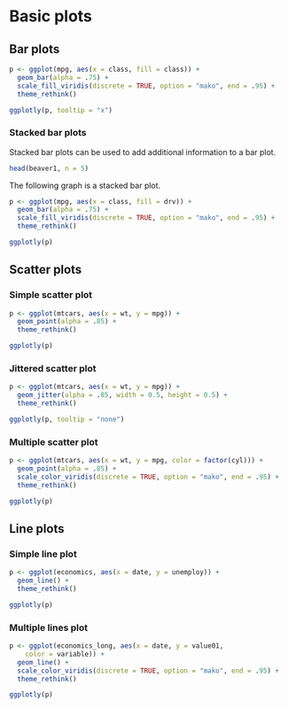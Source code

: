 # Basic plots 

## Bar plots

```r
p <- ggplot(mpg, aes(x = class, fill = class)) +
  geom_bar(alpha = .75) +
  scale_fill_viridis(discrete = TRUE, option = "mako", end = .95) +
  theme_rethink()

ggplotly(p, tooltip = "x")
```

### Stacked bar plots

Stacked bar plots can be used to add additional information to a bar plot.

```r
head(beaver1, n = 5)
```

The following graph is a stacked bar plot.

```r
p <- ggplot(mpg, aes(x = class, fill = drv)) +
  geom_bar(alpha = .75) +
  scale_fill_viridis(discrete = TRUE, option = "mako", end = .95) +
  theme_rethink()

ggplotly(p)
```

## Scatter plots

### Simple scatter plot

```r
p <- ggplot(mtcars, aes(x = wt, y = mpg)) +
  geom_point(alpha = .85) +
  theme_rethink()

ggplotly(p)
```

### Jittered scatter plot

```r
p <- ggplot(mtcars, aes(x = wt, y = mpg)) +
  geom_jitter(alpha = .85, width = 0.5, height = 0.5) +
  theme_rethink()

ggplotly(p, tooltip = "none")
```

### Multiple scatter plot

```r
p <- ggplot(mtcars, aes(x = wt, y = mpg, color = factor(cyl))) +
  geom_point(alpha = .85) +
  scale_color_viridis(discrete = TRUE, option = "mako", end = .95) +
  theme_rethink()

ggplotly(p)
```

## Line plots

### Simple line plot

```r
p <- ggplot(economics, aes(x = date, y = unemploy)) + 
  geom_line() +
  theme_rethink()

ggplotly(p)
```

### Multiple lines plot 

```r
p <- ggplot(economics_long, aes(x = date, y = value01, 
    color = variable)) +
  geom_line() +
  scale_color_viridis(discrete = TRUE, option = "mako", end = .95) +
  theme_rethink()

ggplotly(p)
```